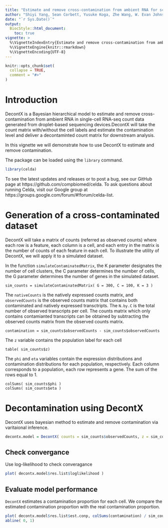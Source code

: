 ```yaml
---
title: "Estimate and remove cross-contamination from ambient RNA for scRNA-seq data with DecontX"
author: "Shiyi Yang, Sean Corbett, Yusuke Koga, Zhe Wang, W. Evan Johnson, Masanao Yajima, Joshua D. Campbell"
date: "`r Sys.Date()`"
output:
  BiocStyle::html_document:
    toc: true
vignette: >
  %\VignetteIndexEntry{Estimate and remove cross-contamination from ambient RNA for scRNA-seq data with DecontX}
  %\VignetteEngine{knitr::rmarkdown}
  %\VignetteEncoding{UTF-8}
---
```


```r
knitr::opts_chunk$set(
  collapse = TRUE,
  comment = "#>"
)
```

# Introduction 
DecontX is a Bayesian hierarchical model to estimate and remove cross-contamination from ambient RNA in single-cell RNA-seq count data generated from droplet-based sequencing devices.DecontX will take the count matrix with/without the cell labels and estimate the contamination level and deliver a decontaminted count matrix for downstream analysis. 

In this vignette we will demonstrate how to use DecontX to estimate and remove contamination.  


The package can be loaded using the `library` command.

```r
library(celda)
```
To see the latest updates and releases or to post a bug, see our GitHub page at https://github.com/compbiomed/celda. To ask questions about running Celda, visit our Google group at https://groups.google.com/forum/#!forum/celda-list.


# Generation of a cross-contaminated dataset 
DecontX will take a matrix of counts (referred as observed counts) where each row is a feature, each column is a cell, and each entry in the matrix is the number of counts of each feature in each cell. To illustrate the utility of DecontX, we will apply it to a simulated dataset.

In the function `simulateContaminatedMatrix`, the K parameter designates the number of cell clusters, the C parameter determines the number of cells, the G parameter determines the number of genes in the simulated dataset.

```
sim_counts = simulateContaminatedMatrix( G = 300, C = 100, K = 3 ) 
```

The `nativeCounts` is the natively expressed counts matrix, and `observedCounts` is the observed counts matrix that contains both contaminated and natively expressed transctripts. The `N.by.C` is the total number of observed transcripts per cell. The counts matrix which only contains contamianted transcripts can be obtained by subtracting the observed counts matrix from the observed counts matrix. 

```
contamination = sim_counts$observedCounts - sim_counts$observedCounts 
```

The `z` variable contains the population label for each cell
```
table( sim_counts$z) 
```

The `phi` and `eta` variables contain the expression distributions and contamination distributions for each population, respectively. Each column corresponds to a population, each row represents a gene. The sum of the rows equal to 1. 
```
colSums( sim_counts$phi ) 
colSums( sim_counts$eta )
```


# Decontamination using DecontX
DecontX uses bayesian method to estimate and remove contamination via varitaional inference. 
```r
decontx.model = DecontX( counts = sim_counts$observedCounts, z = sim_counts$z ) 
```

## Check convergance
Use log-likelihood to check converagance 
```r
plot( decontx.model$res.list$loglikelihood ) 
```
## Evaluate model performance 
`DecontX` estimates a contamination proportion for each cell. We compare the estimated contamination proportion with the real contamination proportion.
```r
plot( decontx.model$res.list$est.conp, colSums(contamination) / sim_counts$N.By.C,  col=sim_counts$z) 
abline( 0, 1) 
```


